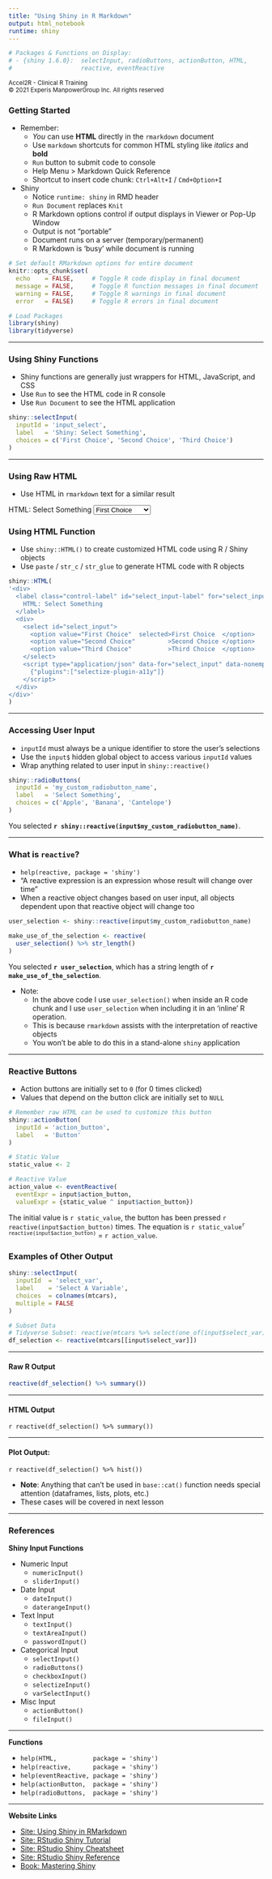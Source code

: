 ```yaml
---
title: "Using Shiny in R Markdown"
output: html_notebook
runtime: shiny
---
```


```r
# Packages & Functions on Display:
# - {shiny 1.6.0}:  selectInput, radioButtons, actionButton, HTML,
#                   reactive, eventReactive
```

<sub>
  Accel2R - Clinical R Training <br>
  © 2021 Experis ManpowerGroup Inc. All rights reserved
</sub>

### Getting Started

- Remember:
  - <i>You</i> can use <b>HTML</b> directly in the <code>rmarkdown</code> document
  - Use `markdown` shortcuts for common HTML styling like *italics* and **bold**
  - `Run` button to submit code to console
  - Help Menu > Markdown Quick Reference
  - Shortcut to insert code chunk: `Ctrl+Alt+I` / `Cmd+Option+I`

- Shiny
  - Notice `runtime: shiny` in RMD header
  - `Run Document` replaces `Knit`
  - R Markdown options control if output displays in Viewer or Pop-Up Window
  - Output is not "portable"
  - Document runs on a server (temporary/permanent)
  - R Markdown is 'busy' while document is running


```r
# Set default RMarkdown options for entire document
knitr::opts_chunk$set(
  echo    = FALSE,     # Toggle R code display in final document
  message = FALSE,     # Toggle R function messages in final document
  warning = FALSE,     # Toggle R warnings in final document
  error   = FALSE)     # Toggle R errors in final document

# Load Packages
library(shiny)
library(tidyverse)
```

---

### Using Shiny Functions

- Shiny functions are generally just wrappers for HTML, JavaScript, and CSS
- Use `Run` to see the HTML code in R console
- Use `Run Document` to see the HTML application

```r
shiny::selectInput(
  inputId = 'input_select',
  label   = 'Shiny: Select Something',
  choices = c('First Choice', 'Second Choice', 'Third Choice')
)
```

--- 

### Using Raw HTML

- Use HTML in `rmarkdown` text for a similar result

<label class="control-label" id="select_input-label" for="select_input">
  HTML: Select Something
</label>
<select id="select_input">
  <option value="First Choice" selected>First Choice</option>
  <option value="Second Choice">Second Choice</option>
  <option value="Third Choice">Third Choice</option>
</select>

### Using HTML Function

- Use `shiny::HTML()` to create customized HTML code using R / Shiny objects
- Use `paste` / `str_c` / `str_glue` to generate HTML code with R objects


```r
shiny::HTML(
'<div>
  <label class="control-label" id="select_input-label" for="select_input">
    HTML: Select Something
  </label>
  <div>
    <select id="select_input">
      <option value="First Choice"  selected>First Choice  </option>
      <option value="Second Choice"         >Second Choice </option>
      <option value="Third Choice"          >Third Choice  </option>
    </select>
    <script type="application/json" data-for="select_input" data-nonempty="">
      {"plugins":["selectize-plugin-a11y"]}
    </script>
  </div>
</div>'
)
```


---

### Accessing User Input

- `inputId` must always be a unique identifier to store the user's selections
- Use the `input$` hidden global object to access various `inputId` values
- Wrap anything related to user input in `shiny::reactive()`

```r
shiny::radioButtons(
  inputId = 'my_custom_radiobutton_name',
  label   = 'Select Something',
  choices = c('Apple', 'Banana', 'Cantelope')
)
```

You selected <b>`r shiny::reactive(input$my_custom_radiobutton_name)`</b>.

---

### What is `reactive`?

- `help(reactive, package = 'shiny')`
- "A reactive expression is an expression whose result will change over time"
- When a reactive object changes based on user input, all objects dependent upon that reactive object will change too

```r
user_selection <- shiny::reactive(input$my_custom_radiobutton_name)

make_use_of_the_selection <- reactive(
  user_selection() %>% str_length()
)
```

You selected <b>`r user_selection`</b>, which has a string length of <b>`r make_use_of_the_selection`</b>.

- Note: 
  - In the above code I use `user_selection()` when inside an R code chunk and I use `user_selection` when including it in an 'inline' R operation. 
  - This is because `rmarkdown` assists with the interpretation of reactive objects
  - You won't be able to do this in a stand-alone `shiny` application


---

### Reactive Buttons

- Action buttons are initially set to `0` (for 0 times clicked)
- Values that depend on the button click are initially set to `NULL`

```r

# Remember raw HTML can be used to customize this button
shiny::actionButton(
  inputId = 'action_button',
  label   = 'Button'
)

# Static Value
static_value <- 2

# Reactive Value
action_value <- eventReactive(
  eventExpr = input$action_button, 
  valueExpr = {static_value ^ input$action_button})
```

The initial value is `r static_value`, the button has been pressed `r reactive(input$action_button)` times.  The equation is `r static_value`<sup>`r reactive(input$action_button)`</sup> = `r action_value`.


### Examples of Other Output

```r
shiny::selectInput(
  inputId  = 'select_var',
  label    = 'Select A Variable',
  choices  = colnames(mtcars),
  multiple = FALSE
)

# Subset Data
# Tidyverse Subset: reactive(mtcars %>% select(one_of(input$select_var)))
df_selection <- reactive(mtcars[[input$select_var]])
```

---

#### Raw R Output

```r
reactive(df_selection() %>% summary())
```

---

#### HTML Output

`r reactive(df_selection() %>% summary())`

---

#### Plot Output: 

`r reactive(df_selection() %>% hist())`

- **Note**: Anything that can't be used in `base::cat()` function needs special attention (dataframes, lists, plots, etc.)
- These cases will be covered in next lesson
  
  
---

### References

**Shiny Input Functions**

- Numeric Input
  - `numericInput()`
  - `sliderInput()`
- Date Input
  - `dateInput()`
  - `daterangeInput()`
- Text Input
  - `textInput()`
  - `textAreaInput()`
  - `passwordInput()`
- Categorical Input
  - `selectInput()`
  - `radioButtons()`
  - `checkboxInput()`
  - `selectizeInput()`
  - `varSelectInput()`
- Misc Input
  - `actionButton()`
  - `fileInput()`

---  

**Functions**

- `help(HTML,          package = 'shiny')`
- `help(reactive,      package = 'shiny')`
- `help(eventReactive, package = 'shiny')`
- `help(actionButton,  package = 'shiny')`
- `help(radioButtons,  package = 'shiny')`

---

**Website Links**

- [Site: Using Shiny in RMarkdown](http://rmarkdown.rstudio.com/authoring_shiny.html)
- [Site: RStudio Shiny Tutorial](https://shiny.rstudio.com/tutorial/)
- [Site: RStudio Shiny Cheatsheet](https://rstudio.com/resources/cheatsheets/)
- [Site: RStudio Shiny Reference](https://shiny.rstudio.com/reference/shiny/1.6.0/)
- [Book: Mastering Shiny](https://mastering-shiny.org/)
